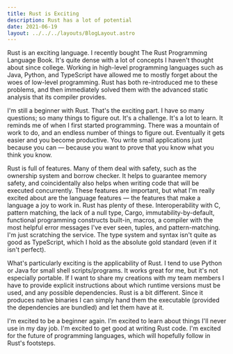 ```yaml
---
title: Rust is Exciting
description: Rust has a lot of potential
date: 2021-06-19
layout: ../../../layouts/BlogLayout.astro
---
```


Rust is an exciting language. I recently bought The Rust Programming Language Book. It's quite dense with a lot of concepts I haven't thought about since college. Working in high-level programming languages such as Java, Python, and TypeScript have allowed me to mostly forget about the woes of low-level programming. Rust has both re-introduced me to these problems, and then immediately solved them with the advanced static analysis that its compiler provides.

I'm still a beginner with Rust. That's the exciting part. I have so many questions; so many things to figure out. It's a challenge. It's a lot to learn. It reminds me of when I first started programming. There was a mountain of work to do, and an endless number of things to figure out. Eventually it gets easier and you become productive. You write small applications just because you can — because you want to prove that you know what you think you know.

Rust is full of features. Many of them deal with safety, such as the ownership system and borrow checker. It helps to guarantee memory safety, and coincidentally also helps when writing code that will be executed concurrently. These features are important, but what I'm really excited about are the language features — the features that make a language a joy to work in. Rust has plenty of these. Interoperability with C, pattern matching, the lack of a null type, Cargo, immutability-by-default, functional programming constructs built-in, macros, a compiler with the most helpful error messages I've ever seen, tuples, and pattern-matching. I'm just scratching the service. The type system and syntax isn't quite as good as TypeScript, which I hold as the absolute gold standard (even if it isn't perfect).

What's particularly exciting is the applicability of Rust. I tend to use Python or Java for small shell scripts/programs. It works great for me, but it's not especially portable. If I want to share my creations with my team members I have to provide explicit instructions about which runtime versions must be used, and any possible dependencies. Rust is a bit different. Since it produces native binaries I can simply hand them the executable (provided the dependencies are bundled) and let them have at it.

I'm excited to be a beginner again. I'm excited to learn about things I'll never use in my day job. I'm excited to get good at writing Rust code. I'm excited for the future of programming languages, which will hopefully follow in Rust's footsteps.
